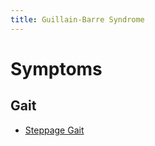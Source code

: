 ```yaml
---
title: Guillain-Barre Syndrome
---
```






# Symptoms

## Gait

- [Steppage Gait]({{< var ref-gait.symptom.steppage >}})